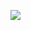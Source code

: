      
     
     
          
<img src="images/earth.JPG" style="margin-top:0px; margin-bottom:0px; margin-right:0px; margin-left:0px;">

  
